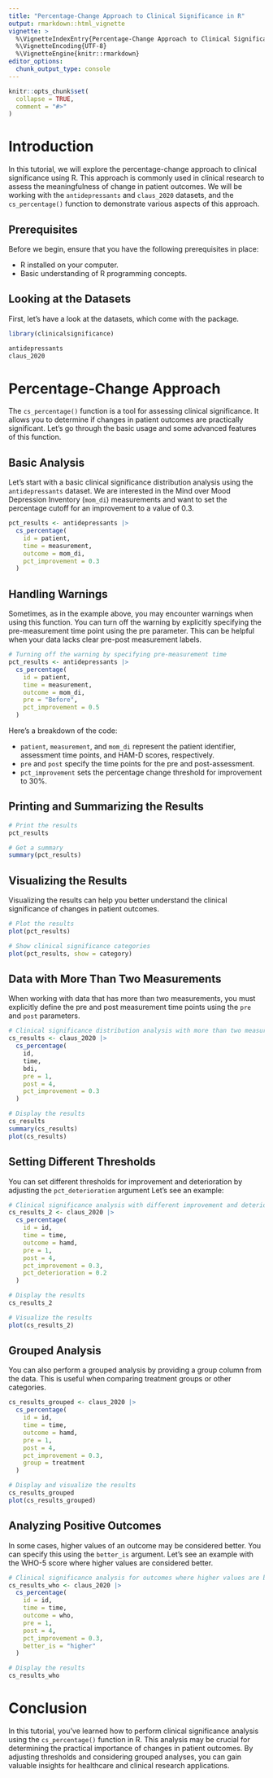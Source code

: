 ```yaml
---
title: "Percentage-Change Approach to Clinical Significance in R"
output: rmarkdown::html_vignette
vignette: >
  %\VignetteIndexEntry{Percentage-Change Approach to Clinical Significance in R}
  %\VignetteEncoding{UTF-8}
  %\VignetteEngine{knitr::rmarkdown}
editor_options: 
  chunk_output_type: console
---
```


```r
knitr::opts_chunk$set(
  collapse = TRUE,
  comment = "#>"
)
```

# Introduction
In this tutorial, we will explore the percentage-change approach to clinical significance using R. This approach is commonly used in clinical research to assess the meaningfulness of change in patient outcomes. We will be working with the `antidepressants` and `claus_2020` datasets, and the `cs_percentage()` function to demonstrate various aspects of this approach.


## Prerequisites
Before we begin, ensure that you have the following prerequisites in place:

- R installed on your computer.
- Basic understanding of R programming concepts.


## Looking at the Datasets
First, let's have a look at the datasets, which come with the package.

```r
library(clinicalsignificance)

antidepressants
claus_2020
```


# Percentage-Change Approach
The `cs_percentage()` function is a tool for assessing clinical significance. It allows you to determine if changes in patient outcomes are practically significant. Let's go through the basic usage and some advanced features of this function.


## Basic Analysis
Let's start with a basic clinical significance distribution analysis using the `antidepressants` dataset. We are interested in the Mind over Mood Depression Inventory (`mom_di`) measurements and want to set the percentage cutoff for an improvement to a value of 0.3.
```r
pct_results <- antidepressants |> 
  cs_percentage(
    id = patient,
    time = measurement,
    outcome = mom_di,
    pct_improvement = 0.3
  )
```


## Handling Warnings
Sometimes, as in the example above, you may encounter warnings when using this function. You can turn off the warning by explicitly specifying the pre-measurement time point using the pre parameter. This can be helpful when your data lacks clear pre-post measurement labels.


```r
# Turning off the warning by specifying pre-measurement time
pct_results <- antidepressants |>
  cs_percentage(
    id = patient,
    time = measurement,
    outcome = mom_di,
    pre = "Before",
    pct_improvement = 0.5
  )
```

Here's a breakdown of the code:

- `patient`, `measurement`, and `mom_di` represent the patient identifier, assessment time points, and HAM-D scores, respectively.
- `pre` and `post` specify the time points for the pre and post-assessment.
- `pct_improvement` sets the percentage change threshold for improvement to 30%.


## Printing and Summarizing the Results
```r
# Print the results
pct_results

# Get a summary
summary(pct_results)
```


## Visualizing the Results
Visualizing the results can help you better understand the clinical significance of changes in patient outcomes.
```r
# Plot the results
plot(pct_results)

# Show clinical significance categories
plot(pct_results, show = category)
```


## Data with More Than Two Measurements
When working with data that has more than two measurements, you must explicitly define the pre and post measurement time points using the `pre` and `post` parameters.

```r
# Clinical significance distribution analysis with more than two measurements
cs_results <- claus_2020 |>
  cs_percentage(
    id,
    time,
    bdi,
    pre = 1,
    post = 4,
    pct_improvement = 0.3
  )

# Display the results
cs_results
summary(cs_results)
plot(cs_results)
```


## Setting Different Thresholds
You can set different thresholds for improvement and deterioration by adjusting the `pct_deterioration` argument Let's see an example:
```r
# Clinical significance analysis with different improvement and deterioration thresholds
cs_results_2 <- claus_2020 |>
  cs_percentage(
    id = id,
    time = time,
    outcome = hamd,
    pre = 1,
    post = 4,
    pct_improvement = 0.3,
    pct_deterioration = 0.2
  )

# Display the results
cs_results_2

# Visualize the results
plot(cs_results_2)
```


## Grouped Analysis
You can also perform a grouped analysis by providing a group column from the data. This is useful when comparing treatment groups or other categories.
```r
cs_results_grouped <- claus_2020 |>
  cs_percentage(
    id = id,
    time = time,
    outcome = hamd,
    pre = 1,
    post = 4,
    pct_improvement = 0.3,
    group = treatment
  )

# Display and visualize the results
cs_results_grouped
plot(cs_results_grouped)
```


## Analyzing Positive Outcomes
In some cases, higher values of an outcome may be considered better. You can specify this using the `better_is` argument. Let's see an example with the WHO-5 score where higher values are considered better.
```r
# Clinical significance analysis for outcomes where higher values are better
cs_results_who <- claus_2020 |>
  cs_percentage(
    id = id,
    time = time,
    outcome = who,
    pre = 1,
    post = 4,
    pct_improvement = 0.3,
    better_is = "higher"
  )

# Display the results
cs_results_who
```


# Conclusion
In this tutorial, you've learned how to perform clinical significance analysis using the `cs_percentage()` function in R. This analysis may be crucial for determining the practical importance of changes in patient outcomes. By adjusting thresholds and considering grouped analyses, you can gain valuable insights for healthcare and clinical research applications.
